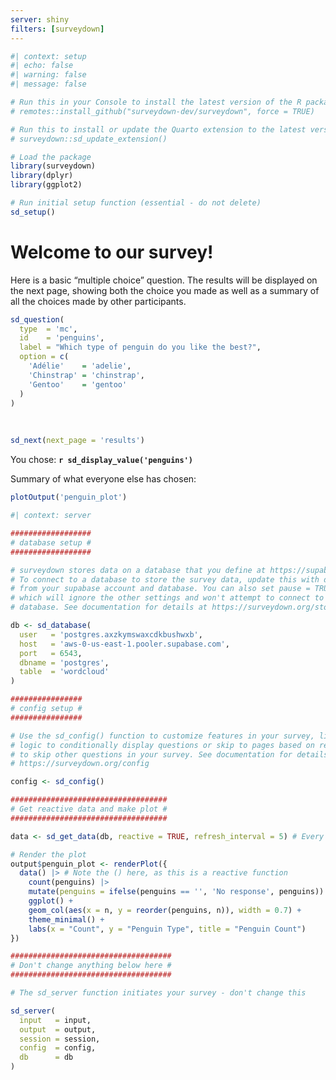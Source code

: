 ```yaml
---
server: shiny
filters: [surveydown]
---
```


```r
#| context: setup
#| echo: false
#| warning: false
#| message: false

# Run this in your Console to install the latest version of the R package:
# remotes::install_github("surveydown-dev/surveydown", force = TRUE)

# Run this to install or update the Quarto extension to the latest version:
# surveydown::sd_update_extension()

# Load the package
library(surveydown)
library(dplyr)
library(ggplot2)

# Run initial setup function (essential - do not delete)
sd_setup()
```

::: {#welcome .sd-page}

# Welcome to our survey!

Here is a basic "multiple choice" question. The results will be displayed on the next page, showing both the choice you made as well as a summary of all the choices made by other participants.

```r
sd_question(
  type  = 'mc',
  id    = 'penguins',
  label = "Which type of penguin do you like the best?",
  option = c(
    'Adélie'    = 'adelie',
    'Chinstrap' = 'chinstrap',
    'Gentoo'    = 'gentoo'
  )
)
```

<br>

```r
sd_next(next_page = 'results')
```

:::

::: {#results .sd-page}

You chose: **`r sd_display_value('penguins')`**

Summary of what everyone else has chosen:

```r
plotOutput('penguin_plot')
```

:::

```r
#| context: server

##################
# database setup #
##################

# surveydown stores data on a database that you define at https://supabase.com/
# To connect to a database to store the survey data, update this with details
# from your supabase account and database. You can also set pause = TRUE
# which will ignore the other settings and won't attempt to connect to the
# database. See documentation for details at https://surveydown.org/store-data

db <- sd_database(
  user   = 'postgres.axzkymswaxcdkbushwxb',
  host   = 'aws-0-us-east-1.pooler.supabase.com',
  port   = 6543,
  dbname = 'postgres',
  table  = 'wordcloud'
)

################
# config setup #
################

# Use the sd_config() function to customize features in your survey, like
# logic to conditionally display questions or skip to pages based on responses
# to skip other questions in your survey. See documentation for details at
# https://surveydown.org/config

config <- sd_config()

###################################
# Get reactive data and make plot #
###################################

data <- sd_get_data(db, reactive = TRUE, refresh_interval = 5) # Every 5 sec

# Render the plot
output$penguin_plot <- renderPlot({
  data() |> # Note the () here, as this is a reactive function
    count(penguins) |>
    mutate(penguins = ifelse(penguins == '', 'No response', penguins)) |>
    ggplot() +
    geom_col(aes(x = n, y = reorder(penguins, n)), width = 0.7) +
    theme_minimal() +
    labs(x = "Count", y = "Penguin Type", title = "Penguin Count")
})

####################################
# Don't change anything below here #
####################################

# The sd_server function initiates your survey - don't change this

sd_server(
  input   = input,
  output  = output,
  session = session,
  config  = config,
  db      = db
)
```
